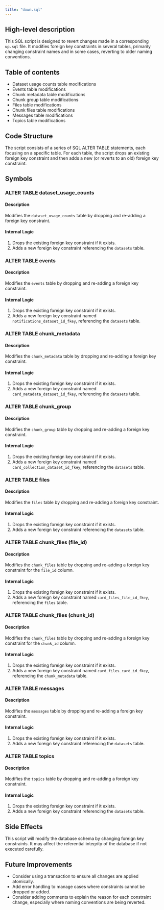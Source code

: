 ```yaml
---
title: "down.sql"
---
```


## High-level description
This SQL script is designed to revert changes made in a corresponding `up.sql` file. It modifies foreign key constraints in several tables, primarily changing constraint names and in some cases, reverting to older naming conventions.

## Table of contents
- Dataset usage counts table modifications
- Events table modifications
- Chunk metadata table modifications
- Chunk group table modifications
- Files table modifications
- Chunk files table modifications
- Messages table modifications
- Topics table modifications

## Code Structure
The script consists of a series of SQL ALTER TABLE statements, each focusing on a specific table. For each table, the script drops an existing foreign key constraint and then adds a new (or reverts to an old) foreign key constraint.

## Symbols

### ALTER TABLE dataset_usage_counts
#### Description
Modifies the `dataset_usage_counts` table by dropping and re-adding a foreign key constraint.

#### Internal Logic
1. Drops the existing foreign key constraint if it exists.
2. Adds a new foreign key constraint referencing the `datasets` table.

### ALTER TABLE events
#### Description
Modifies the `events` table by dropping and re-adding a foreign key constraint.

#### Internal Logic
1. Drops the existing foreign key constraint if it exists.
2. Adds a new foreign key constraint named `notifications_dataset_id_fkey`, referencing the `datasets` table.

### ALTER TABLE chunk_metadata
#### Description
Modifies the `chunk_metadata` table by dropping and re-adding a foreign key constraint.

#### Internal Logic
1. Drops the existing foreign key constraint if it exists.
2. Adds a new foreign key constraint named `card_metadata_dataset_id_fkey`, referencing the `datasets` table.

### ALTER TABLE chunk_group
#### Description
Modifies the `chunk_group` table by dropping and re-adding a foreign key constraint.

#### Internal Logic
1. Drops the existing foreign key constraint if it exists.
2. Adds a new foreign key constraint named `card_collection_dataset_id_fkey`, referencing the `datasets` table.

### ALTER TABLE files
#### Description
Modifies the `files` table by dropping and re-adding a foreign key constraint.

#### Internal Logic
1. Drops the existing foreign key constraint if it exists.
2. Adds a new foreign key constraint referencing the `datasets` table.

### ALTER TABLE chunk_files (file_id)
#### Description
Modifies the `chunk_files` table by dropping and re-adding a foreign key constraint for the `file_id` column.

#### Internal Logic
1. Drops the existing foreign key constraint if it exists.
2. Adds a new foreign key constraint named `card_files_file_id_fkey`, referencing the `files` table.

### ALTER TABLE chunk_files (chunk_id)
#### Description
Modifies the `chunk_files` table by dropping and re-adding a foreign key constraint for the `chunk_id` column.

#### Internal Logic
1. Drops the existing foreign key constraint if it exists.
2. Adds a new foreign key constraint named `card_files_card_id_fkey`, referencing the `chunk_metadata` table.

### ALTER TABLE messages
#### Description
Modifies the `messages` table by dropping and re-adding a foreign key constraint.

#### Internal Logic
1. Drops the existing foreign key constraint if it exists.
2. Adds a new foreign key constraint referencing the `datasets` table.

### ALTER TABLE topics
#### Description
Modifies the `topics` table by dropping and re-adding a foreign key constraint.

#### Internal Logic
1. Drops the existing foreign key constraint if it exists.
2. Adds a new foreign key constraint referencing the `datasets` table.

## Side Effects
This script will modify the database schema by changing foreign key constraints. It may affect the referential integrity of the database if not executed carefully.

## Future Improvements
- Consider using a transaction to ensure all changes are applied atomically.
- Add error handling to manage cases where constraints cannot be dropped or added.
- Consider adding comments to explain the reason for each constraint change, especially where naming conventions are being reverted.